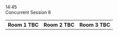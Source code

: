 
<div className="ProgramLineItem">
    <div className="cpTime">
        14:45
    </div>
    <div className="cpItems">
        <div className="cpSingleEntry titleEntry">
            <div className="cpBigTitleText">
            Concurrent Session 6
            </div>
        </div>
    </div>
</div>
<div className="ProgramLineItem">
    <table className='cpTable'>
        <tr>
            <th>
                Room 1 TBC
            </th>
            <th>
                Room 2 TBC
            </th>
            <th>
                Room 3 TBC
            </th>
        </tr>
        <DisplaySessionsWithIDs sessionIDList={['18', '19', '20']} />
    </table>
</div>